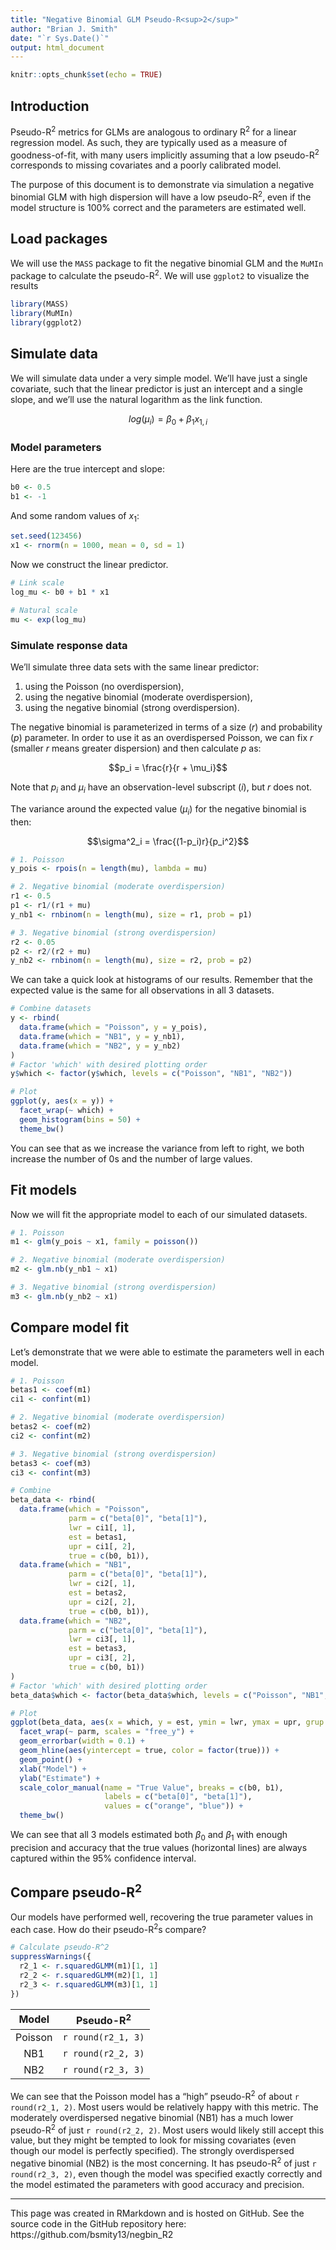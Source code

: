 ```yaml
---
title: "Negative Binomial GLM Pseudo-R<sup>2</sup>"
author: "Brian J. Smith"
date: "`r Sys.Date()`"
output: html_document
---
```


```r
knitr::opts_chunk$set(echo = TRUE)
```

## Introduction

Pseudo-R^2^ metrics for GLMs are analogous to ordinary R^2^ for a linear regression model. As such, they are typically used as a measure of goodness-of-fit, with many users implicitly assuming that a low pseudo-R^2^ corresponds to missing covariates and a poorly calibrated model.

The purpose of this document is to demonstrate via simulation a negative binomial GLM with high dispersion will have a low pseudo-R^2^, even if the model structure is 100% correct and the parameters are estimated well.

## Load packages

We will use the `MASS` package to fit the negative binomial GLM and the `MuMIn` package to calculate the pseudo-R^2^. We will use `ggplot2` to visualize the results

```r
library(MASS)
library(MuMIn)
library(ggplot2)
```

## Simulate data

We will simulate data under a very simple model. We'll have just a single covariate, such that the linear predictor is just an intercept and a single slope, and we'll use the natural logarithm as the link function.

$$log(\mu_i) = \beta_0 + \beta_1 x_{1, i}$$

### Model parameters

Here are the true intercept and slope:

```r
b0 <- 0.5
b1 <- -1
```

And some random values of $x_1$:

```r
set.seed(123456)
x1 <- rnorm(n = 1000, mean = 0, sd = 1)
```

Now we construct the linear predictor.

```r
# Link scale
log_mu <- b0 + b1 * x1

# Natural scale
mu <- exp(log_mu)
```

### Simulate response data

We'll simulate three data sets with the same linear predictor:

1. using the Poisson (no overdispersion),
2. using the negative binomial (moderate overdispersion),
3. using the negative binomial (strong overdispersion).

The negative binomial is parameterized in terms of a size ($r$) and probability ($p$) parameter. In order to use it as an overdispersed Poisson, we can fix $r$ (smaller $r$ means greater dispersion) and then calculate $p$ as:

$$p_i = \frac{r}{r + \mu_i}$$

Note that $p_i$ and $\mu_i$ have an observation-level subscript ($i$), but $r$ does not.

The variance around the expected value ($\mu_i$) for the negative binomial is then:

$$\sigma^2_i = \frac{(1-p_i)r}{p_i^2}$$

```r
# 1. Poisson
y_pois <- rpois(n = length(mu), lambda = mu)

# 2. Negative binomial (moderate overdispersion)
r1 <- 0.5
p1 <- r1/(r1 + mu)
y_nb1 <- rnbinom(n = length(mu), size = r1, prob = p1)

# 3. Negative binomial (strong overdispersion)
r2 <- 0.05
p2 <- r2/(r2 + mu)
y_nb2 <- rnbinom(n = length(mu), size = r2, prob = p2)
```

We can take a quick look at histograms of our results. Remember that the expected value is the same for all observations in all 3 datasets.

```r
# Combine datasets
y <- rbind(
  data.frame(which = "Poisson", y = y_pois),
  data.frame(which = "NB1", y = y_nb1),
  data.frame(which = "NB2", y = y_nb2)
)
# Factor 'which' with desired plotting order
y$which <- factor(y$which, levels = c("Poisson", "NB1", "NB2"))

# Plot
ggplot(y, aes(x = y)) +
  facet_wrap(~ which) +
  geom_histogram(bins = 50) +
  theme_bw()
```

You can see that as we increase the variance from left to right, we both increase the number of 0s and the number of large values.

## Fit models

Now we will fit the appropriate model to each of our simulated datasets.

```r
# 1. Poisson
m1 <- glm(y_pois ~ x1, family = poisson())

# 2. Negative binomial (moderate overdispersion)
m2 <- glm.nb(y_nb1 ~ x1)

# 3. Negative binomial (strong overdispersion)
m3 <- glm.nb(y_nb2 ~ x1)
```

## Compare model fit

Let's demonstrate that we were able to estimate the parameters well in each model.

```r
# 1. Poisson
betas1 <- coef(m1)
ci1 <- confint(m1)

# 2. Negative binomial (moderate overdispersion)
betas2 <- coef(m2)
ci2 <- confint(m2)

# 3. Negative binomial (strong overdispersion)
betas3 <- coef(m3)
ci3 <- confint(m3)

# Combine
beta_data <- rbind(
  data.frame(which = "Poisson",
             parm = c("beta[0]", "beta[1]"),
             lwr = ci1[, 1],
             est = betas1,
             upr = ci1[, 2],
             true = c(b0, b1)),
  data.frame(which = "NB1",
             parm = c("beta[0]", "beta[1]"),
             lwr = ci2[, 1],
             est = betas2,
             upr = ci2[, 2],
             true = c(b0, b1)),
  data.frame(which = "NB2",
             parm = c("beta[0]", "beta[1]"),
             lwr = ci3[, 1],
             est = betas3,
             upr = ci3[, 2],
             true = c(b0, b1))
)
# Factor 'which' with desired plotting order
beta_data$which <- factor(beta_data$which, levels = c("Poisson", "NB1", "NB2"))

# Plot
ggplot(beta_data, aes(x = which, y = est, ymin = lwr, ymax = upr, grup = which)) +
  facet_wrap(~ parm, scales = "free_y") +
  geom_errorbar(width = 0.1) +
  geom_hline(aes(yintercept = true, color = factor(true))) +
  geom_point() +
  xlab("Model") +
  ylab("Estimate") +
  scale_color_manual(name = "True Value", breaks = c(b0, b1), 
                     labels = c("beta[0]", "beta[1]"),
                     values = c("orange", "blue")) +
  theme_bw()
```

We can see that all 3 models estimated both $\beta_0$ and $\beta_1$ with enough precision and accuracy that the true values (horizontal lines) are always captured within the 95% confidence interval.

## Compare pseudo-R^2^

Our models have performed well, recovering the true parameter values in each case. How do their pseudo-R^2^s compare?

```r
# Calculate pseudo-R^2
suppressWarnings({
  r2_1 <- r.squaredGLMM(m1)[1, 1]
  r2_2 <- r.squaredGLMM(m2)[1, 1]
  r2_3 <- r.squaredGLMM(m3)[1, 1]
})

```

| Model   | Pseudo-R^2^        |
|:-------:|:------------------:|
| Poisson | `r round(r2_1, 3)` |
| NB1     | `r round(r2_2, 3)` |
| NB2     | `r round(r2_3, 3)` |

We can see that the Poisson model has a "high" pseudo-R^2^ of about `r round(r2_1, 2)`. Most users would be relatively happy with this metric. The moderately overdispersed negative binomial (NB1) has a much lower pseudo-R^2^ of just `r round(r2_2, 2)`. Most users would likely still accept this value, but they might be tempted to look for missing covariates (even though our model is perfectly specified). The strongly overdispersed negative binomial (NB2) is the most concerning. It has pseudo-R^2^ of just `r round(r2_3, 2)`, even though the model was specified exactly correctly and the model estimated the parameters with good accuracy and precision.

---

This page was created in RMarkdown and is hosted on GitHub. See the source code in the GitHub repository here:
https://github.com/bsmity13/negbin_R2